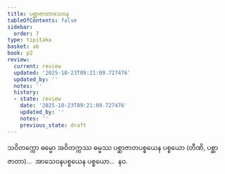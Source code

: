 ```yaml
---
title: ပစ္ဆာဇာတာသေဝန
tableOfContents: false
sidebar:
  order: 7
type: tipitaka
basket: ab
book: p2
review:
  current: review
  updated: '2025-10-23T09:21:09.727476'
  updated_by: ''
  notes: ''
  history:
  - state: review
    date: '2025-10-23T09:21:09.727476'
    updated_by: ''
    notes: ''
    previous_state: draft
---
```



<ReviewStatus review={frontmatter.review} showDetails={true} />

<HypothesisAnnotation frontmatter={frontmatter} />

<DynamicBreadcrumb />

<Division number="129" book="p2" e="ch" v="38" p="418">

<Paragraph number="4356" book="p2">
သဝိတက္ကော ဓမ္မော အဝိတက္ကဿ ဓမ္မဿ ပစ္ဆာဇာတပစ္စယေန ပစ္စယော (တီဏိ, ပစ္ဆာဇာတာ)…  အာသေဝနပစ္စယေန ပစ္စယော…  နဝ.
</Paragraph>
</Division>